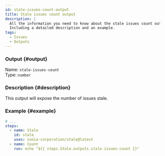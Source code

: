 ```yaml
---
id: stale-issues-count-output
title: Stale issues count output
description: |
  All the information you need to know about the stale issues count output.
  Including a detailed description and an example.
tags:
  - Issues
  - Outputs
---
```


### Output {#output}

Name: `stale-issues-count`  
Type: `number`

### Description {#description}

This output will expose the number of issues stale.

### Example {#example}

```yml {6}
# ...
steps:
  - name: Stale
    id: stale
    uses: sonia-corporation/stale@latest
  - name: Count
    run: echo "${{ steps.Stale.outputs.stale-issues-count }}"
```
